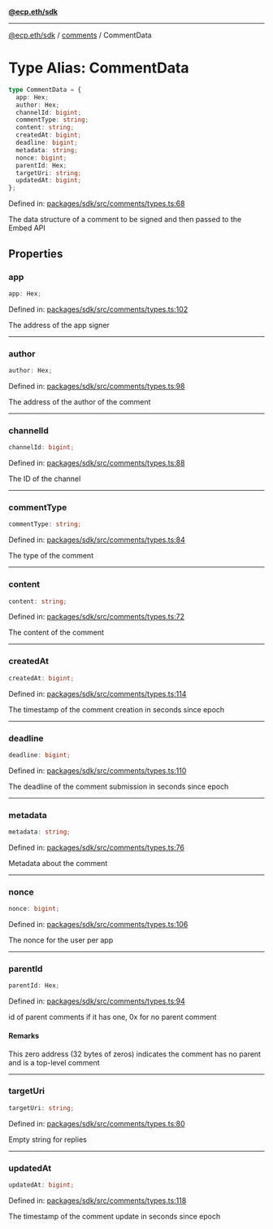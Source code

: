 [**@ecp.eth/sdk**](../../index.mdx)

***

[@ecp.eth/sdk](/sdk-reference/index.mdx) / [comments](/sdk-reference/comments/index.mdx) / CommentData

# Type Alias: CommentData

```ts
type CommentData = {
  app: Hex;
  author: Hex;
  channelId: bigint;
  commentType: string;
  content: string;
  createdAt: bigint;
  deadline: bigint;
  metadata: string;
  nonce: bigint;
  parentId: Hex;
  targetUri: string;
  updatedAt: bigint;
};
```

Defined in: [packages/sdk/src/comments/types.ts:68](https://github.com/ecp-eth/comments-monorepo/blob/main/packages/sdk/src/comments/types.ts#L68)

The data structure of a comment to be signed and then passed to the Embed API

## Properties

### app

```ts
app: Hex;
```

Defined in: [packages/sdk/src/comments/types.ts:102](https://github.com/ecp-eth/comments-monorepo/blob/main/packages/sdk/src/comments/types.ts#L102)

The address of the app signer

***

### author

```ts
author: Hex;
```

Defined in: [packages/sdk/src/comments/types.ts:98](https://github.com/ecp-eth/comments-monorepo/blob/main/packages/sdk/src/comments/types.ts#L98)

The address of the author of the comment

***

### channelId

```ts
channelId: bigint;
```

Defined in: [packages/sdk/src/comments/types.ts:88](https://github.com/ecp-eth/comments-monorepo/blob/main/packages/sdk/src/comments/types.ts#L88)

The ID of the channel

***

### commentType

```ts
commentType: string;
```

Defined in: [packages/sdk/src/comments/types.ts:84](https://github.com/ecp-eth/comments-monorepo/blob/main/packages/sdk/src/comments/types.ts#L84)

The type of the comment

***

### content

```ts
content: string;
```

Defined in: [packages/sdk/src/comments/types.ts:72](https://github.com/ecp-eth/comments-monorepo/blob/main/packages/sdk/src/comments/types.ts#L72)

The content of the comment

***

### createdAt

```ts
createdAt: bigint;
```

Defined in: [packages/sdk/src/comments/types.ts:114](https://github.com/ecp-eth/comments-monorepo/blob/main/packages/sdk/src/comments/types.ts#L114)

The timestamp of the comment creation in seconds since epoch

***

### deadline

```ts
deadline: bigint;
```

Defined in: [packages/sdk/src/comments/types.ts:110](https://github.com/ecp-eth/comments-monorepo/blob/main/packages/sdk/src/comments/types.ts#L110)

The deadline of the comment submission in seconds since epoch

***

### metadata

```ts
metadata: string;
```

Defined in: [packages/sdk/src/comments/types.ts:76](https://github.com/ecp-eth/comments-monorepo/blob/main/packages/sdk/src/comments/types.ts#L76)

Metadata about the comment

***

### nonce

```ts
nonce: bigint;
```

Defined in: [packages/sdk/src/comments/types.ts:106](https://github.com/ecp-eth/comments-monorepo/blob/main/packages/sdk/src/comments/types.ts#L106)

The nonce for the user per app

***

### parentId

```ts
parentId: Hex;
```

Defined in: [packages/sdk/src/comments/types.ts:94](https://github.com/ecp-eth/comments-monorepo/blob/main/packages/sdk/src/comments/types.ts#L94)

id of parent comments if it has one, 0x for no parent comment

#### Remarks

This zero address (32 bytes of zeros) indicates the comment has no parent and is a top-level comment

***

### targetUri

```ts
targetUri: string;
```

Defined in: [packages/sdk/src/comments/types.ts:80](https://github.com/ecp-eth/comments-monorepo/blob/main/packages/sdk/src/comments/types.ts#L80)

Empty string for replies

***

### updatedAt

```ts
updatedAt: bigint;
```

Defined in: [packages/sdk/src/comments/types.ts:118](https://github.com/ecp-eth/comments-monorepo/blob/main/packages/sdk/src/comments/types.ts#L118)

The timestamp of the comment update in seconds since epoch
